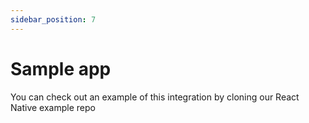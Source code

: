 ```yaml
---
sidebar_position: 7
---
```


# Sample app

You can check out an example of this integration by cloning our React Native example repo
